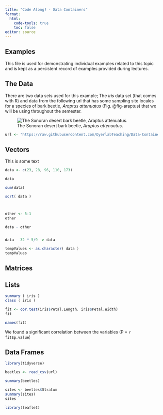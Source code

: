 ```yaml
---
title: "Code Along! - Data Containers"
format: 
  html:
    code-tools: true
    toc: false
editor: source
---
```


## Examples

This file is used for demonstrating individual examples related to this topic and is kept as a persistent record of examples provided during lectures.

## The Data

There are two data sets used for this example; The *iris* data set (that comes with R) and data from the following url that has some sampling site locales for a species of bark beetle, *Araptus attenuatus* (Fig. @fig-araptus) that we will be using throughout the semester.

![The Sonoran desert bark beetle, *Araptus attenuatus*.](media/beetles.png){#fig-araptus}

```r
url <- "https://raw.githubusercontent.com/DyerlabTeaching/Data-Containers/main/data/arapat.csv"
```

## Vectors

This is some text

```r
data <- c(23, 28, 96, 110, 173)

data

sum(data)

sqrt( data )



other <- 5:1
other

data - other


data - 32 * 5/9 -> data

tempValues <- as.character( data )
tempValues

```


## Matrices





## Lists

```r
summary ( iris )
class ( iris )

fit <- cor.test(iris$Petal.Length, iris$Petal.Width)
fit

names(fit)

```
We found a significant correlation between the variables (P = `r fit$p.value`)


## Data Frames

```r
library(tidyverse)

beetles <- read_csv(url)

summary(beetles)

sites <- beetles$Stratum
summary(sites)
sites

```

```r
library(leaflet)

```

